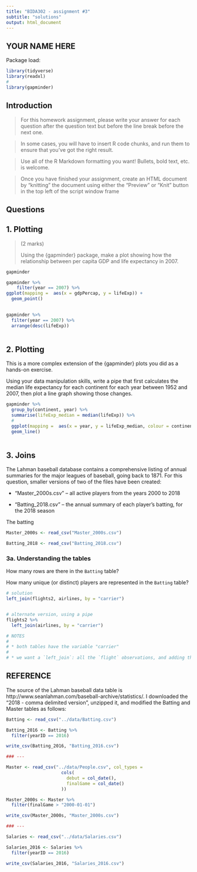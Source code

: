 ```yaml
---
title: "BIDA302 - assignment #3"
subtitle: "solutions"
output: html_document
---
```


## YOUR NAME HERE


Package load:
```r
library(tidyverse)
library(readxl)
#
library(gapminder)
```


## Introduction

> For this homework assignment, please write your answer for each question after the question text but before the line break before the next one.

> In some cases, you will have to insert R code chunks, and run them to ensure that you've got the right result.

> Use all of the R Markdown formatting you want! Bullets, bold text, etc. is welcome.

> Once you have finished your assignment, create an HTML document by "knitting" the document using either the "Preview" or "Knit" button in the top left of the script window frame


## Questions


## 1. Plotting
> (2 marks)
>
> Using the {gapminder} package, make a plot showing how the relationship between per capita GDP and life expectancy in 2007.


```r
gapminder

gapminder %>%
    filter(year == 2007) %>%
ggplot(mapping =  aes(x = gdpPercap, y = lifeExp)) +
  geom_point()
  

```

```r
gapminder %>%
  filter(year == 2007) %>%
  arrange(desc(lifeExp))
  
```



## 2. Plotting

This is a more complex extension of the {gapminder} plots you did as a hands-on exercise.

Using your data manipulation skills, write a pipe that first calculates the median life expectancy for each continent for each year between 1952 and 2007, then plot a line graph showing those changes.



```r

gapminder %>%
  group_by(continent, year) %>%
  summarise(lifeExp_median = median(lifeExp)) %>%
  #
  ggplot(mapping =  aes(x = year, y = lifeExp_median, colour = continent)) +
  geom_line()
  

```


## 3. Joins

The Lahman baseball database contains a comprehensive listing of annual summaries for the major leagues of baseball, going back to 1871. For this question, smaller versions of two of the files have been created:

* "Master_2000s.csv" -- all active players from the years 2000 to 2018

* "Batting_2018.csv" -- the annual summary of each player's batting, for the 2018 season

The batting 


```r

Master_2000s <- read_csv("Master_2000s.csv")

Batting_2018 <- read_csv("Batting_2018.csv")

```

### 3a. Understanding the tables

How many rows are there in the `Batting` table?

How many unique (or distinct) players are represented in the `Batting` table?



```r
# solution
left_join(flights2, airlines, by = "carrier")


# alternate version, using a pipe
flights2 %>%
  left_join(airlines, by = "carrier")

# NOTES
#
# * both tables have the variable "carrier"
# 
# * we want a `left_join`: all the `flight` observations, and adding the "name" variable from `airlines`


```




## REFERENCE

The source of the Lahman baseball data table is http://www.seanlahman.com/baseball-archive/statistics/. I downloaded the "2018 - comma delimited version", unzipped it, and modified the Batting and Master tables as follows:

```r

Batting <- read_csv("../data/Batting.csv")

Batting_2016 <- Batting %>% 
  filter(yearID == 2016)

write_csv(Batting_2016, "Batting_2016.csv")

### ---

Master <- read_csv("../data/People.csv", col_types = 
                     cols(
                       debut = col_date(),
                       finalGame = col_date() 
                     ))

Master_2000s <- Master %>% 
  filter(finalGame > "2000-01-01")

write_csv(Master_2000s, "Master_2000s.csv")

### ---

Salaries <- read_csv("../data/Salaries.csv")

Salaries_2016 <- Salaries %>% 
  filter(yearID == 2016)

write_csv(Salaries_2016, "Salaries_2016.csv")

```







